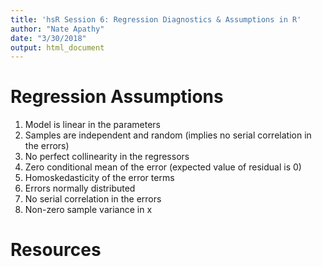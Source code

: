 ```yaml
---
title: 'hsR Session 6: Regression Diagnostics & Assumptions in R'
author: "Nate Apathy"
date: "3/30/2018"
output: html_document
---
```


# Regression Assumptions

1. Model is linear in the parameters
2. Samples are independent and random (implies no serial correlation in the errors)
3. No perfect collinearity in the regressors
4. Zero conditional mean of the error (expected value of residual is 0)
5. Homoskedasticity of the error terms
6. Errors normally distributed
7. No serial correlation in the errors
8. Non-zero sample variance in x

# Resources